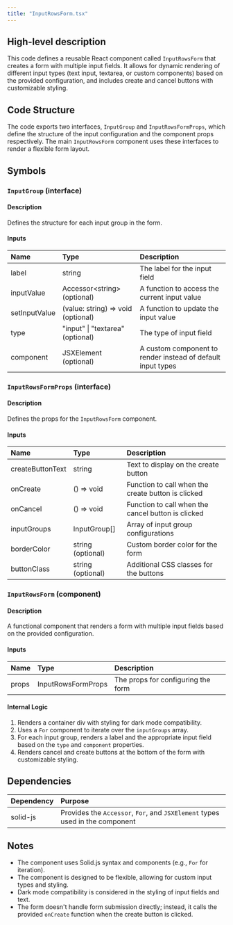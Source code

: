 ```yaml
---
title: "InputRowsForm.tsx"
---
```


## High-level description
This code defines a reusable React component called `InputRowsForm` that creates a form with multiple input fields. It allows for dynamic rendering of different input types (text input, textarea, or custom components) based on the provided configuration, and includes create and cancel buttons with customizable styling.

## Code Structure
The code exports two interfaces, `InputGroup` and `InputRowsFormProps`, which define the structure of the input configuration and the component props respectively. The main `InputRowsForm` component uses these interfaces to render a flexible form layout.

## Symbols

### `InputGroup` (interface)
#### Description
Defines the structure for each input group in the form.

#### Inputs
| Name | Type | Description |
|:-----|:-----|:------------|
| label | string | The label for the input field |
| inputValue | Accessor&lt;string&gt; (optional) | A function to access the current input value |
| setInputValue | (value: string) =&gt; void (optional) | A function to update the input value |
| type | "input" \| "textarea" (optional) | The type of input field |
| component | JSXElement (optional) | A custom component to render instead of default input types |

### `InputRowsFormProps` (interface)
#### Description
Defines the props for the `InputRowsForm` component.

#### Inputs
| Name | Type | Description |
|:-----|:-----|:------------|
| createButtonText | string | Text to display on the create button |
| onCreate | () =&gt; void | Function to call when the create button is clicked |
| onCancel | () =&gt; void | Function to call when the cancel button is clicked |
| inputGroups | InputGroup[] | Array of input group configurations |
| borderColor | string (optional) | Custom border color for the form |
| buttonClass | string (optional) | Additional CSS classes for the buttons |

### `InputRowsForm` (component)
#### Description
A functional component that renders a form with multiple input fields based on the provided configuration.

#### Inputs
| Name | Type | Description |
|:-----|:-----|:------------|
| props | InputRowsFormProps | The props for configuring the form |

#### Internal Logic
1. Renders a container div with styling for dark mode compatibility.
2. Uses a `For` component to iterate over the `inputGroups` array.
3. For each input group, renders a label and the appropriate input field based on the `type` and `component` properties.
4. Renders cancel and create buttons at the bottom of the form with customizable styling.

## Dependencies
| Dependency | Purpose |
|:-----------|:--------|
| solid-js | Provides the `Accessor`, `For`, and `JSXElement` types used in the component |

## Notes
- The component uses Solid.js syntax and components (e.g., `For` for iteration).
- The component is designed to be flexible, allowing for custom input types and styling.
- Dark mode compatibility is considered in the styling of input fields and text.
- The form doesn't handle form submission directly; instead, it calls the provided `onCreate` function when the create button is clicked.